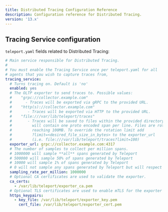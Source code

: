 ```yaml
---
title: Distributed Tracing Configuration Reference
description: Configuration reference for Distributed Tracing.
version: '13.x'
---
```


## Tracing Service configuration

`teleport.yaml` fields related to Distributed Tracing:

```yaml
# Main service responsible for Distributed Tracing.
#
# You must enable the Tracing Service once per teleport.yaml for all
# agents that you wish to capture traces from,
tracing_service:
  # Turns tracing on. Default is 'no'
  enabled: yes
  # The OLTP exporter to send traces to. Possible values:
  #    "grpc://collector.example.com"
  #      - Traces will be exported via gRPC to the provided URL.
  #    "http(s)://collector.example.com"
  #       - Traces will be exported via HTTP to the provided URL.
  #    "file:///var/lib/teleport/traces"
  #       - Traces will be saved to files within the provided directory. Each file
  #         will contain one proto encoded span per line. Files are rotated after
  #         reaching 100MB. To override the rotation limit add
  #         ?limit=<desired_file_size_in_bytes> to the exporter_url
  #         (i.e. file:///var/lib/teleport/traces?limit=100)
  exporter_url: grpc://collector.example.com:4317
  # The number of samples to collect per million spans.
  # 1000000 will sample **all** spans generated by Teleport
  # 500000 will sample 50% of spans generated by Teleport
  # 10000 will sample 1% of spans generated by Teleport
  # 0 will not sample any spans generated by Teleport but will respect any parent span's sampling.
  sampling_rate_per_million: 1000000
  # Optional CA certificates are used to validate the exporter.
  ca_certs:
    - /var/lib/teleport/exporter_ca.pem
  # Optional TLS certificates are used to enable mTLS for the exporter
  https_keypairs:
    - key_file: /var/lib/teleport/exporter_key.pem
      cert_file: /var/lib/teleport/exporter_cert.pem
```
